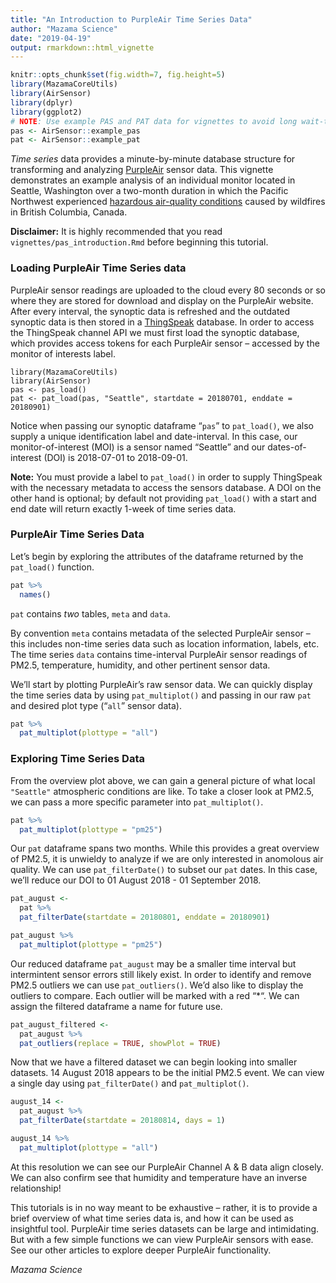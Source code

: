 ```yaml
---
title: "An Introduction to PurpleAir Time Series Data"
author: "Mazama Science"
date: "2019-04-19"
output: rmarkdown::html_vignette
---
```


```r
knitr::opts_chunk$set(fig.width=7, fig.height=5)
library(MazamaCoreUtils)
library(AirSensor)
library(dplyr)
library(ggplot2)
# NOTE: Use example PAS and PAT data for vignettes to avoid long wait-times
pas <- AirSensor::example_pas
pat <- AirSensor::example_pat
```

_Time series_ data provides a minute-by-minute database structure for transforming 
and analyzing [PurpleAir](https://www.purpleair.com/) sensor data.
This vignette demonstrates an example analysis of an individual monitor located
in Seattle, Washington over a two-month duration in which the Pacific Northwest 
experienced [hazardous air-quality conditions](https://www.usnews.com/news/healthiest-communities/articles/2018-08-19/air-quality-to-worsen-in-northwest-as-smoke-returns) caused by wildfires in British Columbia, Canada. 

**Disclaimer:** It is highly recommended that you read `vignettes/pas_introduction.Rmd`
before beginning this tutorial.

### Loading PurpleAir Time Series data
PurpleAir sensor readings are uploaded to the cloud every 80 seconds or so 
where they are stored for download and display on the PurpleAir website. After
every interval, the synoptic data is refreshed and the outdated synoptic data is 
then stored in a [ThingSpeak](https://thingspeak.com) database. In order to 
access the ThingSpeak channel API we must first load the synoptic database, 
which provides access tokens for each PurpleAir sensor -- accessed by the 
monitor of interests label. 

```
library(MazamaCoreUtils)
library(AirSensor)
pas <- pas_load()
pat <- pat_load(pas, "Seattle", startdate = 20180701, enddate = 20180901)
```

Notice when passing our synoptic dataframe "`pas`" to `pat_load()`, we also supply
a unique identification label and date-interval. In this case, our 
monitor-of-interest (MOI) is a sensor named "Seattle" and our dates-of-interest
(DOI) is 2018-07-01 to 2018-09-01. 

**Note:** You must provide a label to `pat_load()` in 
order to supply ThingSpeak with the necessary metadata to access the sensors 
database. A DOI on the other hand is optional; by default not providing 
`pat_load()` with a start and end date will return exactly 1-week of time series 
data.

### PurpleAir Time Series Data
Let's begin by exploring the attributes of the dataframe returned by the 
`pat_load()` function. 

```r
pat %>%
  names()
```

`pat` contains _two_ tables, `meta` and `data`. 

By convention `meta` contains metadata of the selected PurpleAir sensor -- 
this includes non-time series data such as location information, labels, etc. 
The time series `data` contains time-interval PurpleAir sensor readings of 
PM2.5, temperature, humidity, and other pertinent sensor data. 

We'll start by plotting PurpleAir's raw sensor data. We can quickly display the 
time series data by using `pat_multiplot()` and passing in our raw `pat` and desired 
plot type ("`all`" sensor data). 

```r
pat %>%
  pat_multiplot(plottype = "all")
```

### Exploring Time Series Data

From the overview plot above, we can gain a general picture of what local 
`"Seattle"` atmospheric conditions are like. To take a closer look at PM2.5, we 
can pass a more specific parameter into `pat_multiplot()`. 

```r
pat %>%
  pat_multiplot(plottype = "pm25")
```

Our `pat` dataframe spans two months. While this provides a great overview of
PM2.5, it is unwieldy to analyze if we are only interested in anomolous air 
quality. We can use `pat_filterDate()` to subset our `pat` dates. In this case, we'll
reduce our DOI to 01 August 2018 - 01 September 2018.

```r
pat_august <- 
  pat %>% 
  pat_filterDate(startdate = 20180801, enddate = 20180901)

pat_august %>%
  pat_multiplot(plottype = "pm25")
```

Our reduced dataframe `pat_august` may be a smaller time interval but 
intermintent sensor errors still likely exist. In order to identify and remove 
PM2.5 outliers we can use `pat_outliers()`. We'd also like to display the
outliers to compare. Each outlier will be marked with a red "*". We can assign the
filtered dataframe a name for future use.

```r
pat_august_filtered <- 
  pat_august %>%
  pat_outliers(replace = TRUE, showPlot = TRUE)
```

Now that we have a filtered dataset we can begin looking into smaller datasets.
14 August 2018 appears to be the initial PM2.5 event. We can view a single day 
using `pat_filterDate()` and `pat_multiplot()`. 

```r
august_14 <- 
  pat_august %>% 
  pat_filterDate(startdate = 20180814, days = 1)

august_14 %>% 
  pat_multiplot(plottype = "all")
```

At this resolution we can see our PurpleAir Channel A & B data align closely. We
can also confirm see that humidity and temperature have an inverse relationship!

This tutorials is in no way meant to be exhaustive -- rather, it is to provide a
brief overview of what time series data is, and how it can be used as insightful
tool. PurpleAir time series datasets can be large and intimidating. But with a 
few simple functions we can view PurpleAir sensors with ease. See our other 
articles to explore deeper PurpleAir functionality.


_Mazama Science_

